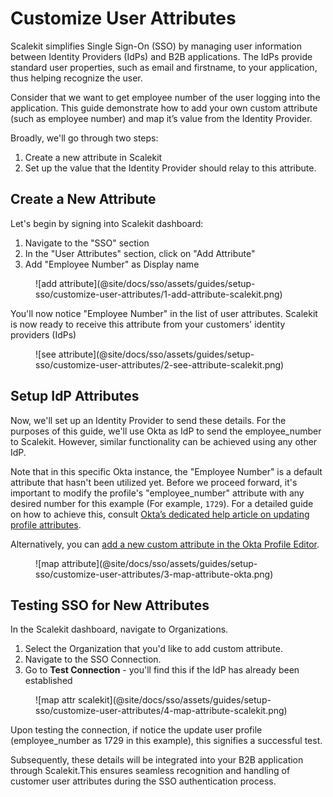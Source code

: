 # Customize User Attributes

Scalekit simplifies Single Sign-On (SSO) by managing user information between Identity Providers (IdPs) and B2B applications. The IdPs provide standard user properties, such as email and firstname, to your application, thus helping recognize the user.

Consider that we want to get employee number of the user logging into the application. This guide demonstrate how to add your own custom attribute (such as employee number) and map it’s value from the Identity Provider.

Broadly, we'll go through two steps:

1. Create a new attribute in Scalekit
2. Set up the value that the Identity Provider should relay to this attribute.

## Create a New Attribute

Let's begin by signing into Scalekit dashboard:

1. Navigate to the "SSO" section
2. In the "User Attributes" section, click on "Add Attribute"
3. Add "Employee Number" as Display name

<figure>
  ![add
  attribute](@site/docs/sso/assets/guides/setup-sso/customize-user-attributes/1-add-attribute-scalekit.png)
</figure>

You'll now notice "Employee Number" in the list of user attributes. Scalekit is now ready to receive this attribute from your customers' identity providers (IdPs)

<figure>
  ![see
  attribute](@site/docs/sso/assets/guides/setup-sso/customize-user-attributes/2-see-attribute-scalekit.png)
</figure>

## Setup IdP Attributes

Now, we'll set up an Identity Provider to send these details. For the purposes of this guide, we'll use Okta as IdP to send the <SimpleCode>employee_number</SimpleCode> to Scalekit. However, similar functionality can be achieved using any other IdP.

Note that in this specific Okta instance, the "Employee Number" is a default attribute that hasn't been utilized yet. Before we proceed forward, it's important to modify the profile's "employee_number" attribute with any desired number for this example (For example, `1729`). For a detailed guide on how to achieve this, consult [Okta’s dedicated help article on updating profile attributes](https://help.okta.com/en-us/content/topics/users-groups-profiles/usgp-edit-user-attributes.htm#:~:text=Click%20the%20Profile%20tab).

Alternatively, you can [add a new custom attribute in the Okta Profile Editor](https://help.okta.com/en-us/content/topics/users-groups-profiles/usgp-add-custom-user-attributes.htm#:~:text=In%20the%20Admin%20Console%20%2C%20go%20to%20Directory%20Profile%20Editor).

<figure>
  ![map
  attribute](@site/docs/sso/assets/guides/setup-sso/customize-user-attributes/3-map-attribute-okta.png)
</figure>

## **Testing SSO for New Attributes**

In the Scalekit dashboard, navigate to Organizations.

1. Select the Organization that you'd like to add custom attribute.
2. Navigate to the SSO Connection.
3. Go to **Test Connection** - you'll find this if the IdP has already been established

<figure>
  ![map attr
  scalekit](@site/docs/sso/assets/guides/setup-sso/customize-user-attributes/4-map-attribute-scalekit.png)
</figure>
Upon testing the connection, if notice the update user profile
(employee_number as 1729 in this example), this signifies a successful
test.

Subsequently, these details will be integrated into your B2B application through Scalekit.This ensures seamless recognition and handling of customer user attributes during the SSO authentication process.

